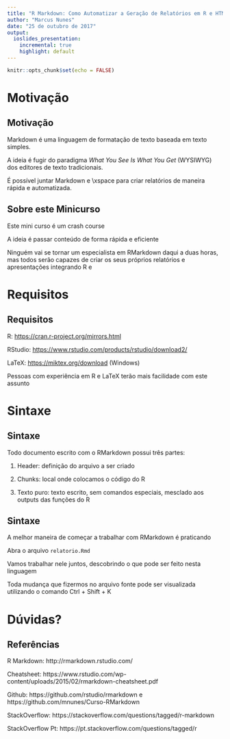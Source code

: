 ```yaml
---
title: "R Markdown: Como Automatizar a Geração de Relatórios em R e HTML"
author: "Marcus Nunes"
date: "25 de outubro de 2017"
output: 
  ioslides_presentation:
    incremental: true
    highlight: default
---
```


```r
knitr::opts_chunk$set(echo = FALSE)
```

# Motivação

## Motivação

Markdown é uma linguagem de formatação de texto baseada em texto simples.

A ideia é fugir do paradigma *What You See Is What You Get* (WYSIWYG) dos editores de texto tradicionais.

É possível juntar Markdown e \LaTeX\xspace para criar relatórios de maneira rápida e automatizada.

## Sobre este Minicurso

Este mini curso é um crash course

A ideia é passar conteúdo de forma rápida e eficiente

Ninguém vai se tornar um especialista em RMarkdown daqui a duas horas, mas todos serão capazes de criar os seus próprios relatórios e apresentações integrando R e \LaTeX

# Requisitos

## Requisitos

R: <https://cran.r-project.org/mirrors.html>

RStudio: <https://www.rstudio.com/products/rstudio/download2/>

LaTeX: <https://miktex.org/download> (Windows)

Pessoas com experiência em R e LaTeX terão mais facilidade com este assunto


# Sintaxe

## Sintaxe

Todo documento escrito com o RMarkdown possui três partes:

1. Header: definição do arquivo a ser criado

2. Chunks: local onde colocamos o código do R

3. Texto puro: texto escrito, sem comandos especiais, mesclado aos outputs das funções do R

## Sintaxe

A melhor maneira de começar a trabalhar com RMarkdown é praticando

Abra o arquivo `relatorio.Rmd`

Vamos trabalhar nele juntos, descobrindo o que pode ser feito nesta linguagem

Toda mudança que fizermos no arquivo fonte pode ser visualizada utilizando o comando Ctrl + Shift + K

# Dúvidas?

## Referências

R Markdown: http://rmarkdown.rstudio.com/

Cheatsheet: https://www.rstudio.com/wp-content/uploads/2015/02/rmarkdown-cheatsheet.pdf

Github: https://github.com/rstudio/rmarkdown e https://github.com/mnunes/Curso-RMarkdown

StackOverflow: https://stackoverflow.com/questions/tagged/r-markdown

StackOverflow Pt: https://pt.stackoverflow.com/questions/tagged/r

